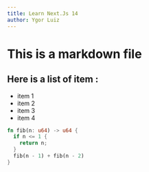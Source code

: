 ```yaml
---
title: Learn Next.Js 14
author: Ygor Luiz
---
```


# This is a markdown file

<Demo/>


## Here is a list of item :

- item 1
- item 2
- item 3
- item 4

```rs
fn fib(n: u64) -> u64 {
  if n <= 1 {
    return n;
  }
  fib(n - 1) + fib(n - 2)
}
```